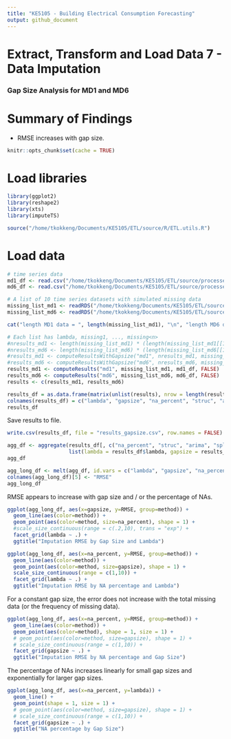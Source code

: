 ```yaml
---
title: "KE5105 - Building Electrical Consumption Forecasting"
output: github_document
---
```


# Extract, Transform and Load Data 7 - Data Imputation
### Gap Size Analysis for MD1 and MD6

# Summary of Findings
* RMSE increases with gap size.

```r
knitr::opts_chunk$set(cache = TRUE)
```

# Load libraries
```r
library(ggplot2)
library(reshape2)
library(xts)
library(imputeTS)

source("/home/tkokkeng/Documents/KE5105/ETL/source/R/ETL.utils.R")
```

# Load data
```r
# time series data
md1_df <- read.csv("/home/tkokkeng/Documents/KE5105/ETL/source/processed_bldg_data/MD1.csv", header = TRUE, stringsAsFactors = FALSE)
md6_df <- read.csv("/home/tkokkeng/Documents/KE5105/ETL/source/processed_bldg_data/MD6.csv", header = TRUE, stringsAsFactors = FALSE)

# A list of 10 time series datasets with simulated missing data
missing_list_md1 <- readRDS("/home/tkokkeng/Documents/KE5105/ETL/source/md1-data/sim_missing_data_gapsize.md1.rds")
missing_list_md6 <- readRDS("/home/tkokkeng/Documents/KE5105/ETL/source/md6-data/sim_missing_data_gapsize.md6.rds")
```


```r
cat("length MD1 data = ", length(missing_list_md1), "\n", "length MD6 data = ", length(missing_list_md6))
```


```r
# Each list has lambda, missing1, ..., missing<n>
#nresults_md1 <- length(missing_list_md1) * (length(missing_list_md1[[1]]) - 2)
#nresults_md6 <- length(missing_list_md6) * (length(missing_list_md6[[1]]) - 2)
#results_md1 <- computeResultsWithGapsize("md1", nresults_md1, missing_list_md1, md1_df)
#results_md6 <- computeResultsWithGapsize("md6", nresults_md6, missing_list_md6, md6_df)
results_md1 <- computeResults("md1", missing_list_md1, md1_df, FALSE)
results_md6 <- computeResults("md6", missing_list_md6, md6_df, FALSE)
results <- c(results_md1, results_md6)
```


```r
results_df = as.data.frame(matrix(unlist(results), nrow = length(results), byrow = TRUE))
colnames(results_df) = c("lambda", "gapsize", "na_percent", "struc", "arima", "spline", "ma")
results_df
```

Save results to file. 
```r
write.csv(results_df, file = "results_gapsize.csv", row.names = FALSE)
```


```r
agg_df <- aggregate(results_df[, c("na_percent", "struc", "arima", "spline", "ma")],
                    list(lambda = results_df$lambda, gapsize = results_df$gapsize), mean)
agg_df
```


```r
agg_long_df <- melt(agg_df, id.vars = c("lambda", "gapsize", "na_percent"), variable.name = "method")
colnames(agg_long_df)[5] <- "RMSE"
agg_long_df
```

RMSE appears to increase with gap size and / or the percentage of NAs.
```r
ggplot(agg_long_df, aes(x=gapsize, y=RMSE, group=method)) +
  geom_line(aes(color=method)) +
  geom_point(aes(color=method, size=na_percent), shape = 1) +
  #scale_size_continuous(range = c(.2,10), trans = "exp") +
  facet_grid(lambda ~ .) +
  ggtitle("Imputation RMSE by Gap Size and Lambda")
```


```r
ggplot(agg_long_df, aes(x=na_percent, y=RMSE, group=method)) +
  geom_line(aes(color=method)) +
  geom_point(aes(color=method, size=gapsize), shape = 1) +
  scale_size_continuous(range = c(1,10)) +
  facet_grid(lambda ~ .) +
  ggtitle("Imputation RMSE by NA percentage and Lambda")
```

For a constant gap size, the error does not increase with the total missing data (or the frequency of missing data).

```r
ggplot(agg_long_df, aes(x=na_percent, y=RMSE, group=method)) +
  geom_line(aes(color=method)) +
  geom_point(aes(color=method), shape = 1, size = 1) +
  # geom_point(aes(color=method, size=gapsize), shape = 1) +
  # scale_size_continuous(range = c(1,10)) +
  facet_grid(gapsize ~ .) +
  ggtitle("Imputation RMSE by NA percentage and Gap Size")
```

The percentage of NAs increases linearly for small gap sizes and exponentially for larger gap sizes.

```r
ggplot(agg_long_df, aes(x=na_percent, y=lambda)) +
  geom_line() +
  geom_point(shape = 1, size = 1) +
  # geom_point(aes(color=method, size=gapsize), shape = 1) +
  # scale_size_continuous(range = c(1,10)) +
  facet_grid(gapsize ~ .) +
  ggtitle("NA percentage by Gap Size")
```
